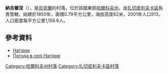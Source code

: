 {{coord|49|12|33|N|35|13|29|E|scale:100000_region:UA|display=title}}

'''納吉爾涅'''（{{lang-uk|Нагірне}}），是[[烏克蘭|烏克蘭]]的村落，位於該國東部[[哈爾科夫州|哈爾科夫州]]，由[[扎切皮利夫卡區|扎切皮利夫卡區]]負責管轄，始建於1850年，面積0.79平方公里，海拔高度82米，2001年人口913，人口密度每平方公里1,158.6人。

==參考資料==
* [http://w1.c1.rada.gov.ua/pls/z7502/A005?rdat1=09.01.2009&rf7571=32999 Нагірне]{{dead link|date=2018年4月 |bot=InternetArchiveBot |fix-attempted=yes }}
* [http://weather.in.ua/ua/har'kovskaja/16525 Погода в селі Нагірне] {{Wayback|url=http://weather.in.ua/ua/har%27kovskaja/16525 |date=20160323023051 }}

{{DEFAULTSORT:Нагірне}}
[[Category:哈爾科夫州村落|Category:哈爾科夫州村落]]
[[Category:扎切皮利夫卡區村落|Category:扎切皮利夫卡區村落]]


{{Kharkiv-geo-stub}}